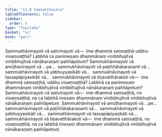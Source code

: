 ```yaml
---
title: "11.8 Saṃsaṭṭhavāra"
tableOfContents: false
sidebar:
  order: 9
type: "tipitaka"
basket: "vi"
book: "pari"
---
```



<DynamicBreadcrumb />

<Division number="351" book="pari">

<Paragraph number="1736" book="pari">
Sammukhāvinayoti vā sativinayoti vā—  ime dhammā saṃsaṭṭhā udāhu visaṃsaṭṭhā? Labbhā ca panimesaṃ dhammānaṃ vinibbhujitvā vinibbhujitvā nānākaraṇaṃ paññāpetuṃ? Sammukhāvinayoti vā amūḷhavinayoti vā …pe…  sammukhāvinayoti vā paṭiññātakaraṇanti vā…  sammukhāvinayoti vā yebhuyyasikāti vā…  sammukhāvinayoti vā tassapāpiyasikāti vā…  sammukhāvinayoti vā tiṇavatthārakoti vā—  ime dhammā saṃsaṭṭhā, udāhu visaṃsaṭṭhā? Labbhā ca panimesaṃ dhammānaṃ vinibbhujitvā vinibbhujitvā nānākaraṇaṃ paññāpetuṃ?
</Paragraph>

<Paragraph number="1737" book="pari">
Sammukhāvinayoti vā sativinayoti vā—  ime dhammā saṃsaṭṭhā, no visaṃsaṭṭhā; na ca labbhā imesaṃ dhammānaṃ vinibbhujitvā vinibbhujitvā nānākaraṇaṃ paññāpetuṃ. Sammukhāvinayoti vā amūḷhavinayoti vā …pe…  sammukhāvinayoti vā paṭiññātakaraṇanti vā…  sammukhāvinayoti vā yebhuyyasikāti vā…  sammukhāvinayoti vā tassapāpiyasikāti vā…  sammukhāvinayoti vā tiṇavatthārakoti vā—  ime dhammā saṃsaṭṭhā, no visaṃsaṭṭhā; na ca labbhā imesaṃ dhammānaṃ vinibbhujitvā vinibbhujitvā nānākaraṇaṃ paññāpetuṃ.
</Paragraph>
</Division>